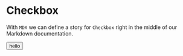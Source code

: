 
<Meta title="Layout/Sidebar" />

# Checkbox

With `MDX` we can define a story for `Checkbox` right in the middle of our
Markdown documentation.

<Canvas>
  <button>hello</button>
</Canvas>
